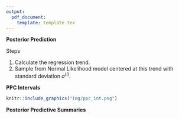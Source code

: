 ```yaml
---
output: 
  pdf_document:
    template: template.tex
---
```

\newpage

__Posterior Prediction__

Steps

1. Calculate the regression trend.
2. Sample from Normal Likelihood model centered at this trend with standard deviation $\sigma^{(i)}$.

\vspace{2cm}

__PPC Intervals__

```r
knitr::include_graphics("img/ppc_int.png")
```

\newpage

__Posterior Predictive Summaries__
\vspace{20cm}


